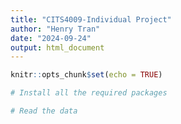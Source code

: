 ```yaml
---
title: "CITS4009-Individual Project"
author: "Henry Tran"
date: "2024-09-24"
output: html_document
---
```


```r
knitr::opts_chunk$set(echo = TRUE)
```

```r
# Install all the required packages

```

```r
# Read the data

```


